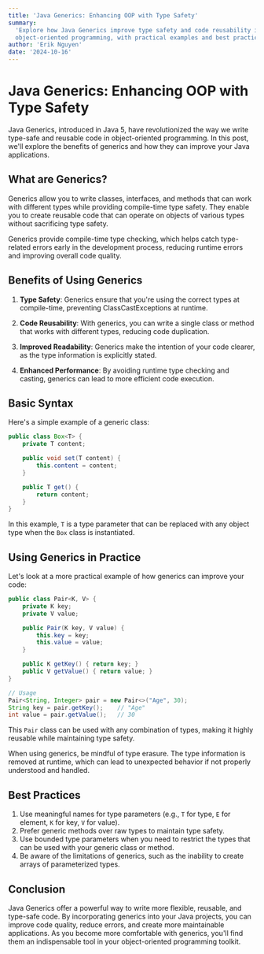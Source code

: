 ```yaml
---
title: 'Java Generics: Enhancing OOP with Type Safety'
summary:
  'Explore how Java Generics improve type safety and code reusability in
  object-oriented programming, with practical examples and best practices.'
author: 'Erik Nguyen'
date: '2024-10-16'
---
```


# Java Generics: Enhancing OOP with Type Safety

Java Generics, introduced in Java 5, have revolutionized the way we write
type-safe and reusable code in object-oriented programming. In this post, we'll
explore the benefits of generics and how they can improve your Java
applications.

## What are Generics?

Generics allow you to write classes, interfaces, and methods that can work with
different types while providing compile-time type safety. They enable you to
create reusable code that can operate on objects of various types without
sacrificing type safety.

<Callout type='info'>
  Generics provide compile-time type checking, which helps catch type-related
  errors early in the development process, reducing runtime errors and improving
  overall code quality.
</Callout>

## Benefits of Using Generics

1. **Type Safety**: Generics ensure that you're using the correct types at
   compile-time, preventing ClassCastExceptions at runtime.

2. **Code Reusability**: With generics, you can write a single class or method
   that works with different types, reducing code duplication.

3. **Improved Readability**: Generics make the intention of your code clearer,
   as the type information is explicitly stated.

4. **Enhanced Performance**: By avoiding runtime type checking and casting,
   generics can lead to more efficient code execution.

## Basic Syntax

Here's a simple example of a generic class:

```java
public class Box<T> {
    private T content;

    public void set(T content) {
        this.content = content;
    }

    public T get() {
        return content;
    }
}
```

In this example, `T` is a type parameter that can be replaced with any object
type when the `Box` class is instantiated.

## Using Generics in Practice

Let's look at a more practical example of how generics can improve your code:

```java
public class Pair<K, V> {
    private K key;
    private V value;

    public Pair(K key, V value) {
        this.key = key;
        this.value = value;
    }

    public K getKey() { return key; }
    public V getValue() { return value; }
}

// Usage
Pair<String, Integer> pair = new Pair<>("Age", 30);
String key = pair.getKey();    // "Age"
int value = pair.getValue();   // 30
```

This `Pair` class can be used with any combination of types, making it highly
reusable while maintaining type safety.

<Callout type='warning'>
  When using generics, be mindful of type erasure. The type information is
  removed at runtime, which can lead to unexpected behavior if not properly
  understood and handled.
</Callout>

## Best Practices

1. Use meaningful names for type parameters (e.g., `T` for type, `E` for
   element, `K` for key, `V` for value).
2. Prefer generic methods over raw types to maintain type safety.
3. Use bounded type parameters when you need to restrict the types that can be
   used with your generic class or method.
4. Be aware of the limitations of generics, such as the inability to create
   arrays of parameterized types.

## Conclusion

Java Generics offer a powerful way to write more flexible, reusable, and
type-safe code. By incorporating generics into your Java projects, you can
improve code quality, reduce errors, and create more maintainable applications.
As you become more comfortable with generics, you'll find them an indispensable
tool in your object-oriented programming toolkit.
